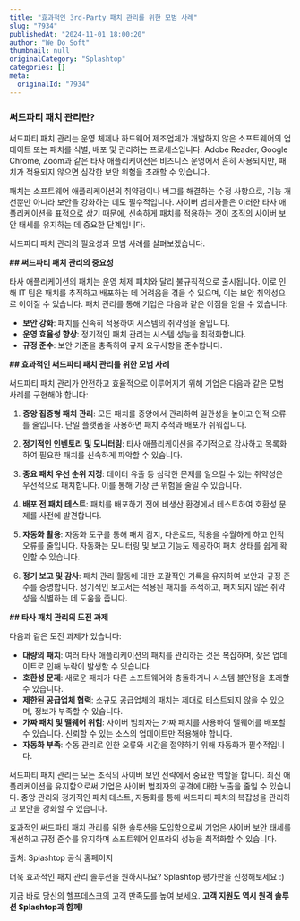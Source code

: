 ```yaml
---
title: "효과적인 3rd-Party 패치 관리를 위한 모범 사례"
slug: "7934"
publishedAt: "2024-11-01 18:00:20"
author: "We Do Soft"
thumbnail: null
originalCategory: "Splashtop"
categories: []
meta:
  originalId: "7934"
---
```


### 써드파티 패치 관리란?

써드파티 패치 관리는 운영 체제나 하드웨어 제조업체가 개발하지 않은 소프트웨어의 업데이트 또는 패치를 식별, 배포 및 관리하는 프로세스입니다.
Adobe Reader, Google Chrome, Zoom과 같은 타사 애플리케이션은 비즈니스 운영에서 흔히 사용되지만, 패치가 적용되지 않으면 심각한 보안 위험을 초래할 수 있습니다.

패치는 소프트웨어 애플리케이션의 취약점이나 버그를 해결하는 수정 사항으로, 기능 개선뿐만 아니라 보안을 강화하는 데도 필수적입니다.
사이버 범죄자들은 이러한 타사 애플리케이션을 표적으로 삼기 때문에, 신속하게 패치를 적용하는 것이 조직의 사이버 보안 태세를 유지하는 데 중요한 단계입니다.

써드파티 패치 관리의 필요성과 모범 사례를 살펴보겠습니다.

**## 써드파티 패치 관리의 중요성**

타사 애플리케이션의 패치는 운영 체제 패치와 달리 불규칙적으로 출시됩니다. 이로 인해 IT 팀은 패치를 추적하고 배포하는 데 어려움을 겪을 수 있으며, 이는 보안 취약성으로 이어질 수 있습니다.
패치 관리를 통해 기업은 다음과 같은 이점을 얻을 수 있습니다:

- **보안 강화**: 패치를 신속히 적용하여 시스템의 취약점을 줄입니다.
- **운영 효율성 향상**: 정기적인 패치 관리는 시스템 성능을 최적화합니다.
- **규정 준수**: 보안 기준을 충족하여 규제 요구사항을 준수합니다.

**## 효과적인 써드파티 패치 관리를 위한 모범 사례**

써드파티 패치 관리가 안전하고 효율적으로 이루어지기 위해 기업은 다음과 같은 모범 사례를 구현해야 합니다:

1. **중앙 집중형 패치 관리**: 모든 패치를 중앙에서 관리하여 일관성을 높이고 인적 오류를 줄입니다. 단일 플랫폼을 사용하면 패치 추적과 배포가 쉬워집니다.

2. **정기적인 인벤토리 및 모니터링**: 타사 애플리케이션을 주기적으로 감사하고 목록화하여 필요한 패치를 신속하게 파악할 수 있습니다.

3. **중요 패치 우선 순위 지정**: 데이터 유출 등 심각한 문제를 일으킬 수 있는 취약성은 우선적으로 패치합니다. 이를 통해 가장 큰 위험을 줄일 수 있습니다.

4. **배포 전 패치 테스트**: 패치를 배포하기 전에 비생산 환경에서 테스트하여 호환성 문제를 사전에 발견합니다.

5. **자동화 활용**: 자동화 도구를 통해 패치 감지, 다운로드, 적용을 수월하게 하고 인적 오류를 줄입니다. 자동화는 모니터링 및 보고 기능도 제공하여 패치 상태를 쉽게 확인할 수 있습니다.

6. **정기 보고 및 감사**: 패치 관리 활동에 대한 포괄적인 기록을 유지하여 보안과 규정 준수를 증명합니다. 정기적인 보고서는 적용된 패치를 추적하고, 패치되지 않은 취약성을 식별하는 데 도움을 줍니다.

**## 타사 패치 관리의 도전 과제**

다음과 같은 도전 과제가 있습니다:

- **대량의 패치**: 여러 타사 애플리케이션의 패치를 관리하는 것은 복잡하며, 잦은 업데이트로 인해 누락이 발생할 수 있습니다.
- **호환성 문제**: 새로운 패치가 다른 소프트웨어와 충돌하거나 시스템 불안정을 초래할 수 있습니다.
- **제한된 공급업체 협력**: 소규모 공급업체의 패치는 제대로 테스트되지 않을 수 있으며, 정보가 부족할 수 있습니다.
- **가짜 패치 및 맬웨어 위험**: 사이버 범죄자는 가짜 패치를 사용하여 맬웨어를 배포할 수 있습니다. 신뢰할 수 있는 소스의 업데이트만 적용해야 합니다.
- **자동화 부족**: 수동 관리로 인한 오류와 시간을 절약하기 위해 자동화가 필수적입니다.

써드파티 패치 관리는 모든 조직의 사이버 보안 전략에서 중요한 역할을 합니다. 최신 애플리케이션을 유지함으로써 기업은 사이버 범죄자의 공격에 대한 노출을 줄일 수 있습니다.
중앙 관리와 정기적인 패치 테스트, 자동화를 통해 써드파티 패치의 복잡성을 관리하고 보안을 강화할 수 있습니다.

효과적인 써드파티 패치 관리를 위한 솔루션을 도입함으로써 기업은 사이버 보안 태세를 개선하고 규정 준수를 유지하며 소프트웨어 인프라의 성능을 최적화할 수 있습니다.

출처: Splashtop 공식 홈페이지

더욱 효과적인 패치 관리 솔루션을 원하시나요?
Splashtop 평가판을 신청해보세요 :)

지금 바로 당신의 헬프데스크의 고객 만족도를 높여 보세요.
**고객 지원도 역시 원격 솔루션 Splashtop과 함께!**

